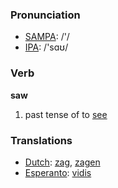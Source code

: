 === Pronunciation ===
*[[w:SAMPA|SAMPA]]: /'/
*[[w:IPA|IPA]]: /'sɑʊ/

=== Verb ===

'''saw'''

# past tense of to [[see]]

=== Translations ===
*[[Dutch]]: [[zag]], [[zagen]]
*[[Esperanto]]: [[vidis]]